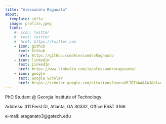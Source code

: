 ```yaml
---
title: "Alessandro Raganato"
about:
  template: jolla
  image: profile.jpeg
  links:
    #- icon: twitter
    #  text: twitter
    #  href: https://twitter.com
    - icon: github
      text: Github
      href: https://github.com/AlessandroRaganato
    - icon: linkedin
      text: LinkedIn
      href: https://www.linkedin.com/in/alessandroraganato/
    - icon: google
      text: Google Scholar
      href: https://scholar.google.com/citations?user=MlIGTbAAAAAJ&hl=en&oi=sra
---
```


PhD Student @ Georgia Institute of Technology

Address: 311 Ferst Dr, Atlanta, GA 30332, Office ES&T 3166

e-mail: araganato3@gatech.edu
